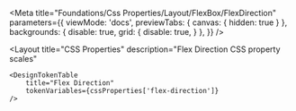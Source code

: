 
<Meta
    title="Foundations/Css Properties/Layout/FlexBox/FlexDirection"
    parameters={{
        viewMode: 'docs',
        previewTabs: {
            canvas: { hidden: true }
        },
        backgrounds: {
            disable: true,
            grid: {
                disable: true,
            }
        },
    }}
/>

<Layout
    title="CSS Properties"
    description="Flex Direction CSS property scales"
>
    <DesignTokenTable
        title="Flex Direction"
        tokenVariables={cssProperties['flex-direction']}
    />
</Layout>
